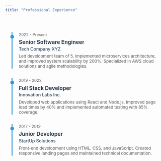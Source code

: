 ```yaml
---
title: "Professional Experience"
---
```


```{=html}
<style>
.experience-timeline {
  margin: 2em auto;
  max-width: 800px;
  padding: 20px;
}

.timeline-entry {
  border-left: 3px solid #3498db;
  margin-bottom: 30px;
  padding-left: 20px;
  position: relative;
}

.timeline-entry::before {
  content: '';
  width: 12px;
  height: 12px;
  background: #3498db;
  border-radius: 50%;
  position: absolute;
  left: -7px;
  top: 8px;
}

.timeline-date {
  color: #666;
  font-size: 0.9em;
  margin-bottom: 0.5em;
}

.timeline-role {
  color: #2c3e50;
  font-size: 1.2em;
  font-weight: bold;
  margin: 0;
}

.timeline-company {
  color: #34495e;
  font-weight: 500;
  margin: 0.2em 0;
}

.timeline-details {
  color: #555;
  font-size: 0.95em;
  margin-top: 0.5em;
}
</style>

<div class="experience-timeline">
  <div class="timeline-entry">
    <div class="timeline-date">2022 - Present</div>
    <h3 class="timeline-role">Senior Software Engineer</h3>
    <div class="timeline-company">Tech Company XYZ</div>
    <p class="timeline-details">
      Led development team of 5, implemented microservices architecture, and improved system scalability by 200%. Specialized in AWS cloud solutions and agile methodologies.
    </p>
  </div>

  <div class="timeline-entry">
    <div class="timeline-date">2019 - 2022</div>
    <h3 class="timeline-role">Full Stack Developer</h3>
    <div class="timeline-company">Innovation Labs Inc.</div>
    <p class="timeline-details">
      Developed web applications using React and Node.js. Improved page load times by 40% and implemented automated testing with 85% coverage.
    </p>
  </div>

  <div class="timeline-entry">
    <div class="timeline-date">2017 - 2019</div>
    <h3 class="timeline-role">Junior Developer</h3>
    <div class="timeline-company">StartUp Solutions</div>
    <p class="timeline-details">
      Front-end development using HTML, CSS, and JavaScript. Created responsive landing pages and maintained technical documentation.
    </p>
  </div>
</div>
```